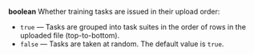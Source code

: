 **boolean**
Whether training tasks are issued in their upload order:

- `true` — Tasks are grouped into task suites in the order of rows in the uploaded file (top-to-bottom).
- `false` — Tasks are taken at random.
The default value is `true`.